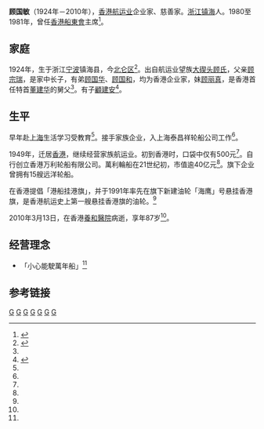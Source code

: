 '''顾国敏'''（1924年－2010年），[[香港|香港]][[航运业|航运业]]企业家、慈善家。[[浙江|浙江]][[镇海|镇海]]人。1980至1981年，曾任[[香港船東會|香港船東會]]主席<ref name="Gu">{{cite web|url=http://eastweek.hk/index.php?aid=5969 |title=五百元起家 董建華舅父創四十億航運王國 |publisher=东周网 |date=24/03/10}}</ref>。

== 家庭 ==

1924年，生于浙江[[宁波|宁波]]镇海县，今[[北仑区|北仑区]]<ref name="Gu life">{{cite web|url=http://202.55.1.84/news/10/03/24/KE-1233092.htm|title=顧國敏傾一生發展航運業|publisher=大公网|date=2010-03-24|deadurl=yes|archiveurl=https://web.archive.org/web/20140508025846/http://202.55.1.84/news/10/03/24/KE-1233092.htm|archivedate=2014-05-08}}</ref>。出自航运业望族[[大碶头顾氏|大碶头顾氏]]，父亲[[顾宗瑞|顾宗瑞]]，是家中长子，有弟[[顾国华|顾国华]]、[[顾国和|顾国和]]，均为香港企业家，妹[[顾丽真|顾丽真]]，是香港首任特首[[董建华|董建华]]的舅父<ref name="Gu"/>。有子[[顧建安|顧建安]]<ref name="Gu shipping">{{cite web|url=http://hk.apple.nextmedia.com/news/art/20040801/4210916 |title=航運世家與船王結姻親 |publisher=苹果日报 |date=2004年8月1日 }}</ref>。

== 生平 ==

早年赴[[上海|上海]]生活学习受教育<ref name="Gu life"/>。接手家族企业，入上海泰昌祥轮船公司工作<ref name="Gu"/>。

1949年，迁居[[香港|香港]]，继续经营家族航运业。初到香港时，口袋中仅有500元<ref name="Gu"/>。自行创立香港万利轮船有限公司。萬利輪船在21世纪初，市值逾40亿元<ref name="Gu"/>。旗下企业曾拥有15艘远洋轮船。

在香港提倡「港船挂港旗」，并于1991年率先在旗下新建油轮「海鹰」号悬挂香港旗，是香港航运史上第一艘悬挂香港旗的油轮。<ref name="Gu life"/>

2010年3月13日，在香港[[養和醫院|養和醫院]]病逝，享年87岁<ref name="Gu"/>。

== 经营理念 ==
* 「小心能駛萬年船」<ref name="Gu"/>

== 参考链接 ==
{{Reflist}}

[[Category:北仑区人|G]]
[[Category:宁波船帮|G]]
[[Category:宁波人|G]]
[[Category:香港商人|G]]
[[Category:宁波商帮|G]]
[[Category:大碶头顾氏|G]]
[[Category:香港宁波人|G]]